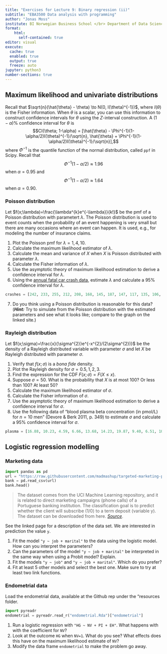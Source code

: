 ```yaml
---
title: "Exercises for Lecture 9: Binary regression (ii)"
subtitle: "EBA3500 Data analysis with programming"
author: "Jonas Moss"
institute: BI Norwegian Business School </br> Department of Data Science and Analytics
format: 
    html:
      self-contained: true
editor: visual
execute:
  cache: true
  enabled: true
  output: true
  freeze: auto
jupyter: python3
number-sections: true
---
```


## Maximum likelihood and univariate distributions

Recall that $\sqrt{n}(\hat{\theta} - \theta) \to N(0, I(\theta)^{-1})$, where $I(\theta)$ is the Fisher information. When $\theta$ is a scalar, you can use this information to construct confidence intervals for $\theta$ using the $Z$-interval construction. A $(1-\alpha)\%$ confidence interval for $\theta$ is $$CI(\theta; 1-\alpha) = [\hat{\theta} - \Phi^{-1}(1-\alpha/2)I(\theta)^{-1}/\sqrt{n}, \hat{\theta} + \Phi^{-1}(1-\alpha/2)I(\theta)^{-1}/\sqrt{n}],$$where $\Phi^{-1}$ is the quantile function of the normal distribution, called `ppf` in Scipy. Recall that $$\Phi^{-1}(1-\alpha/2)\approx 1.96$$ when $\alpha = 0.95$ and $$\Phi^{-1}(1-\alpha/2)\approx 1.64$$ when $\alpha = 0.90$.

### Poisson distribution

Let $f(x;\lambda)=\frac{\lambda^{k}e^{-\lambda}}{k!}$ be the pmf of a Poisson distribution with parametert $\lambda$. The Poisson distribution is used to event counts when the probability of an event happening is very small but there are many occasions where an event can happen. It is used, e.g., for modeling the number of insurance claims.

1.  Plot the Poisson pmf for $\lambda=1,4,10$.
2.  Calculate the maximum likelihood estimator of $\lambda$.
3.  Calculate the mean and variance of $X$ when $X$ is Poisson distributed with parameter $\lambda$.
4.  Calculate the Fisher information of $\lambda$.
5.  Use the asymptotic theory of maximum likelihood estimation to derive a confidence interval for $\lambda$.
6.  Using the [annual fatal car crash data](https://www.statista.com/statistics/437961/number-of-road-deaths-in-norway/), estimate $\lambda$ and calculate a $95\%$ confidence interval for $\lambda$.

```python
crashes = [242, 233, 255, 212, 208, 168, 145, 187, 147, 117, 135, 106, 108, 108, 93]
```

7.  Do you think using a Poisson distribution is reasonable for this data? (***Hint:*** Try to simulate from the Poisson distribution with the estimated parameters and see what it looks like; compare to the graph on the linked site.)

### Rayleigh distribution

Let $f(x;\sigma)=\frac{x}{\sigma^{2}}e^{-x^{2}/(2\sigma^{2})}$ be the density of a Rayleigh distributed variable with parameter $\sigma$ and let $X$ be Rayleigh distributed with parameter $\sigma$.

1.  Verify that $f(x;\sigma)$ is a *bona fide* density.
2.  Plot the Rayleigh density for $\sigma=0.5,1,2,3$.
3.  Find the expression for the CDF $F(x;\sigma)=F(X\leq x)$.
4.  Suppose $\sigma=50$. What is the probability that $X$ is at most 100? Or less than 100? At least 50?
5.  Calculate the maximum likelihood estimator of $\sigma$.
6.  Calculate the Fisher information of $\sigma$.
7.  Use the asymptotic theory of maximum likelihood estimation to derive a confidence interval for $\sigma$.
8.  Use the following data of "blood plasma beta concentration (in pmol/L) for $n=10$ men" (Devore & Berk 2011, p. 349) to estimate $\sigma$ and calculate a $95\%$ confidence interval for $\sigma$.

```python
plasma = [16.88, 10.23, 4.59, 6.66, 13.68, 14.23, 19.87, 9.40, 6.51, 10.95]
```

## Logistic regression modelling

### Marketing data

```python
import pandas as pd
url = "https://raw.githubusercontent.com/madmashup/targeted-marketing-predictive-engine/master/banking.csv"
bank = pd.read_csv(url)
bank.head()
```

> The dataset comes from the UCI Machine Learning repository, and it is related to direct marketing campaigns (phone calls) of a Portuguese banking institution. The classification goal is to predict whether the client will subscribe (1/0) to a term deposit (variable y). The dataset can be downloaded from here. [*Source*](https://towardsdatascience.com/building-a-logistic-regression-in-python-step-by-step-becd4d56c9c8).

See the linked page for a description of the data set. We are interested in prediction the value `y`.

1.  Fit the model `"y ~ job + marital"` to the data using the logistic model. How can you interpret the parameters?
2.  Can the parameters of the model `"y ~ job + marital"` be interpreted in the same way when using a Probit model? Explain.
3.  Fit the models `"y ~ job"` and `"y ~ job + marital"`. Which do you prefer?
4.  Fit at least 5 other models and select the best one. Make sure to try at least two link functions.

### Endometrial data

Load the endometrial data, available at the Github rep under the "resources folder.

```python
import pyreadr
endometrial = pyreadr.read_r("endometrial.Rda")["endometrial"]
```

1.  Run a logistic regression with `"HG ~ NV + PI + EH"`. What happens with with the coefficient for `NV`?
2.  Look at the outcome `HG` when `NV=1`. What do you see? What effects does this have on the maximum likelihood estimate of `NV`?
3.  Modify the data frame `endometrial` to make the problem go away.
